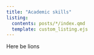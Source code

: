 ```yaml
---
title: "Academic skills"
listing:
  contents: posts/*/index.qmd
  template: custom_listing.ejs
---
```


Here be lions
